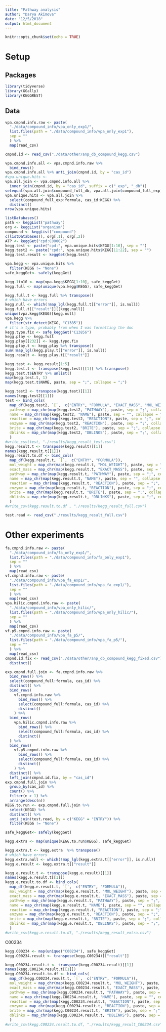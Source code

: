 ```yaml
---
title: "Pathway analysis"
author: "Darya Akimova"
date: "12/5/2018"
output: html_document
---
```


```r
knitr::opts_chunk$set(echo = TRUE)
```


# Setup

## Packages

```r
library(tidyverse)
library(GGally)
library(KEGGREST)
```


## Data

```r
vpa.cmpnd.info.raw <- paste(
  "./data/compound_info/vpa_only_exp1/", 
  list.files(path = "./data/compound_info/vpa_only_exp1"), 
  sep = ""
  ) %>% 
  map(read_csv)

cmpnd.id <- read_csv("./data/other/anp_db_compound_kegg.csv")
```


```r
vpa.cmpnd.info.all <- vpa.cmpnd.info.raw %>% 
  bind_rows()
vpa.cmpnd.info.all %>% anti_join(cmpnd.id, by = "cas_id")
#vpa.unique.hits <- 
vpa.all.join <- vpa.cmpnd.info.all %>%
  inner_join(cmpnd.id, by = "cas_id", suffix = c("_exp", "_db"))
setequal(vpa.all.join$compound_full_db, vpa.all.join$compound_full_exp)
vpa.unique.hits <- vpa.all.join %>% 
  select(compound_full_exp:formula, cas_id:KEGG) %>% 
  distinct()
nrow(vpa.unique.hits)
```

```r
listDatabases()
path <- keggList("pathway")
org <- keggList("organism")
compound <- keggList("compound")
c(listDatabases(), org[,1], org[,2])
ATP <- keggGet("cpd:C00002")
kegg.test <- paste("cpd:", vpa.unique.hits$KEGG[1:10], sep = "")
kegg.test2 <- paste("cpd:", vpa.unique.hits$KEGG[11:22], sep = "")
kegg.test.result <- keggGet(kegg.test)
```



```r
vpa.kegg <- vpa.unique.hits %>% 
  filter(KEGG != "None")
safe_keggGet<- safely(keggGet)

kegg.1to10 <- map(vpa.kegg$KEGG[1:10], safe_keggGet)
kegg.full <- map(unique(vpa.kegg$KEGG), safe_keggGet)
```


```r
kegg.full.t <- kegg.full %>% transpose()
# which have errors
kegg.null <- which(!map_lgl(kegg.full.t[["error"]], is.null))
kegg.full.t[["result"]][[kegg.null]]
unique(vpa.kegg$KEGG)[kegg.null]
vpa.kegg %>% 
  filter(str_detect(KEGG, "C1385"))
# it's a typo, probably from when I was formatting the doc
kegg.typo.fix <- safe_keggGet("C13856")
kegg.play <- kegg.full
kegg.play[[232]] <- kegg.typo.fix
kegg.play.t <- kegg.play %>% transpose()
sum(!map_lgl(kegg.play.t[["error"]], is.null))
kegg.result <- kegg.play.t[["result"]]

kegg.test <- kegg.result[1:5]
kegg.test.t <- transpose(kegg.test)[[1]] %>% transpose()
kegg.test.t$ENTRY %>% unlist()
map(kegg.test.t, 1)
map(kegg.test.t$NAME, paste, sep = ";", collapse = ";")

kegg.test2 <- transpose(kegg.test)[[1]]
names(kegg.test2[[1]])
test <- bind_cols(
  map_df(kegg.test2, `[`,  c("ENTRY", "FORMULA", "EXACT_MASS", "MOL_WEIGHT")), 
  pathway = map_chr(map(kegg.test2, "PATHWAY"), paste, sep = ";", collapse = ";"),
  name = map_chr(map(kegg.test2, "NAME"), paste, sep = "", collapse = ""),
  reaction = map_chr(map(kegg.test2, "REACTION"), paste, sep = ";", collapse = ";"),
  enzyme = map_chr(map(kegg.test2, "REACTION"), paste, sep = ";", collapse = ";"),
  brite = map_chr(map(kegg.test2, "BRITE"), paste, sep = ";", collapse = ";"),
  dblinks = map_chr(map(kegg.test2, "DBLINKS"), paste, sep = ";", collapse = ";")
  )
#write_csv(test, "./results/kegg_result_test.csv")
kegg.result.t <- transpose(kegg.result)[[1]]
names(kegg.result.t[[1]])
kegg.result.to.df <- bind_cols(
  map_df(kegg.result.t, `[`,  c("ENTRY", "FORMULA")), 
  mol_weight = map_chr(map(kegg.result.t, "MOL_WEIGHT"), paste, sep = ";", collapse = ";"),
  exact_mass = map_chr(map(kegg.result.t, "EXACT_MASS"), paste, sep = ";", collapse = ";"),
  pathway = map_chr(map(kegg.result.t, "PATHWAY"), paste, sep = ";", collapse = ";"),
  name = map_chr(map(kegg.result.t, "NAME"), paste, sep = "", collapse = ""),
  reaction = map_chr(map(kegg.result.t, "REACTION"), paste, sep = ";", collapse = ";"),
  enzyme = map_chr(map(kegg.result.t, "REACTION"), paste, sep = ";", collapse = ";"),
  brite = map_chr(map(kegg.result.t, "BRITE"), paste, sep = ";", collapse = ";"),
  dblinks = map_chr(map(kegg.result.t, "DBLINKS"), paste, sep = ";", collapse = ";")
  )
#write_csv(kegg.result.to.df , "./results/kegg_result_full.csv")
```

```r
test.read <- read_csv("./results/kegg_result_full.csv")
```

# Other experiments

```r
fa.cmpnd.info.raw <- paste(
  "./data/compound_info/fa_only_exp1/", 
  list.files(path = "./data/compound_info/fa_only_exp1"), 
  sep = ""
  ) %>% 
  map(read_csv)
vf.cmpnd.info.raw <- paste(
  "./data/compound_info/vpa_fa_exp1/", 
  list.files(path = "./data/compound_info/vpa_fa_exp1/"), 
  sep = ""
  ) %>% 
  map(read_csv)
vpa.hilic.cmpnd.info.raw <- paste(
  "./data/compound_info/vpa_only_hilic/", 
  list.files(path = "./data/compound_info/vpa_only_hilic/"), 
  sep = ""
  ) %>% 
  map(read_csv)
vf.p5.cmpnd.info.raw <- paste(
  "./data/compound_info/vpa_fa_p5/", 
  list.files(path = "./data/compound_info/vpa_fa_p5/"), 
  sep = ""
  ) %>% 
  map(read_csv)
cmpnd.id.fix <- read_csv("./data/other/anp_db_compound_kegg_fixed.csv") %>% 
  distinct()
```



```r


exp.cmpnd.full.join <- fa.cmpnd.info.raw %>% 
  bind_rows() %>% 
  select(compound_full:formula, cas_id) %>% 
  distinct() %>% 
  bind_rows(
    vf.cmpnd.info.raw %>% 
      bind_rows() %>% 
      select(compound_full:formula, cas_id) %>% 
      distinct()
    ) %>% 
  bind_rows(
    vpa.hilic.cmpnd.info.raw %>% 
      bind_rows() %>% 
      select(compound_full:formula, cas_id) %>% 
      distinct()
  ) %>% 
  bind_rows(
    vf.p5.cmpnd.info.raw %>% 
      bind_rows() %>% 
      select(compound_full:formula, cas_id) %>% 
      distinct()
    ) %>% 
  distinct() %>% 
  left_join(cmpnd.id.fix, by = "cas_id")
exp.cmpnd.full.join %>% 
  group_by(cas_id) %>% 
  count() %>% 
  filter(n > 1) %>% 
  arrange(desc(n))
KEGG.to.run <- exp.cmpnd.full.join %>% 
  select(KEGG) %>% 
  distinct() %>% 
  anti_join(test.read, by = c("KEGG" = "ENTRY")) %>% 
  filter(KEGG != "None")
```


```r
safe_keggGet<- safely(keggGet)

kegg.extra <- map(unique(KEGG.to.run$KEGG), safe_keggGet)
```


```r
kegg.extra.t <- kegg.extra  %>% transpose()
# which have errors
kegg.extra.null <- which(!map_lgl(kegg.extra.t[["error"]], is.null))
kegg.e.result <- kegg.extra.t[["result"]]

kegg.e.result.t <- transpose(kegg.e.result)[[1]]
names(kegg.e.result.t[[1]])
kegg.e.result.to.df <- bind_cols(
  map_df(kegg.e.result.t, `[`,  c("ENTRY", "FORMULA")), 
  mol_weight = map_chr(map(kegg.e.result.t, "MOL_WEIGHT"), paste, sep = ";", collapse = ";"),
  exact_mass = map_chr(map(kegg.e.result.t, "EXACT_MASS"), paste, sep = ";", collapse = ";"),
  pathway = map_chr(map(kegg.e.result.t, "PATHWAY"), paste, sep = ";", collapse = ";"),
  name = map_chr(map(kegg.e.result.t, "NAME"), paste, sep = "", collapse = ""),
  reaction = map_chr(map(kegg.e.result.t, "REACTION"), paste, sep = ";", collapse = ";"),
  enzyme = map_chr(map(kegg.e.result.t, "REACTION"), paste, sep = ";", collapse = ";"),
  brite = map_chr(map(kegg.e.result.t, "BRITE"), paste, sep = ";", collapse = ";"),
  dblinks = map_chr(map(kegg.e.result.t, "DBLINKS"), paste, sep = ";", collapse = ";")
  )
#write_csv(kegg.e.result.to.df, "./results/kegg_result_extra.csv")
```

C00234

```r
kegg.C00234 <- map(unique("C00234"), safe_keggGet)
kegg.C00234.result <- transpose(kegg.C00234)[["result"]]

kegg.C00234.result.t <- transpose(kegg.C00234.result)[[1]]
names(kegg.C00234.result.t[[1]])
kegg.C00234.result.to.df <- bind_cols(
  map_df(kegg.C00234.result.t, `[`,  c("ENTRY", "FORMULA")), 
  mol_weight = map_chr(map(kegg.C00234.result.t, "MOL_WEIGHT"), paste, sep = ";", collapse = ";"),
  exact_mass = map_chr(map(kegg.C00234.result.t, "EXACT_MASS"), paste, sep = ";", collapse = ";"),
  pathway = map_chr(map(kegg.C00234.result.t, "PATHWAY"), paste, sep = ";", collapse = ";"),
  name = map_chr(map(kegg.C00234.result.t, "NAME"), paste, sep = "", collapse = ""),
  reaction = map_chr(map(kegg.C00234.result.t, "REACTION"), paste, sep = ";", collapse = ";"),
  enzyme = map_chr(map(kegg.C00234.result.t, "REACTION"), paste, sep = ";", collapse = ";"),
  brite = map_chr(map(kegg.C00234.result.t, "BRITE"), paste, sep = ";", collapse = ";"),
  dblinks = map_chr(map(kegg.C00234.result.t, "DBLINKS"), paste, sep = ";", collapse = ";")
  )
#write_csv(kegg.C00234.result.to.df, "./results/kegg_result_C00234.csv")
```

